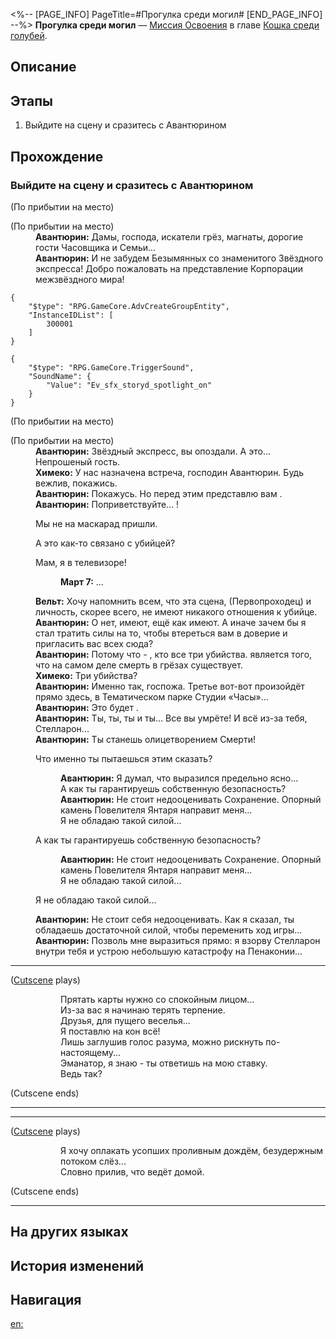 <%-- [PAGE_INFO]
PageTitle=#Прогулка среди могил#
[END_PAGE_INFO] --%>
{{Дополнить|Диалоги.}}
{{Миссия Инфобокс
|id              = 1032201
|Название        = 
|Изображение     = Миссия Прогулка среди могил.png
|Тип             = Миссия Освоения
|Событие         = 
|Глава           = Кошка среди голубей
|Условия         = 
|Персонажи       = Авантюрин; Вельт; Март 7; Первопроходец; Химеко
|СтартЛокация    = [[Пенакония]] — [[Тематический парк Студии «Часы»]]
|Мир             = Пенакония
|Предыдущая      = 
|Следующая       = ???
|Награды         = Опыт Освоения*900; Звёздный нефрит*110; Путеводитель путешественника*16; Вдали от огня*1 { text = Вдали от огня }; Какавача (Profile Picture)*1 { text = Какавача }; Citizen Hanunue*1 { text = Citizen Hanunu }; Кредиты*200 000
}}
'''Прогулка среди могил''' — [[Миссия Освоения]] в главе [[Кошка среди голубей]].

==Описание==
{{Описание|<!--официальное описание из Перекрёстка судеб-->}}

==Этапы==
# Выйдите на сцену и сразитесь с Авантюрином

==Прохождение==
{{Дополнить}}

===Выйдите на сцену и сразитесь с Авантюрином===
{{Описание миссии|тип=Миссия Освоения|локация=Тематический парк Студии «Часы»|Кажется, Авантюрин давно поджидает вас на сцене Тематического парка Студии «Часы»...<br />Вместе с этим неистовым игроком устройте на Пенаконии потрясающее представление.}}
{{Диалог Начало}}
:{{tx}}
;(По прибытии на место)

;(По прибытии на место)
:'''Авантюрин:''' Дамы, господа, искатели грёз, магнаты, дорогие гости Часовщика и Семьи...
:'''Авантюрин:''' И не забудем Безымянных со знаменитого Звёздного экспресса! Добро пожаловать на представление Корпорации межзвёздного мира!
<pre>{
	"$type": "RPG.GameCore.AdvCreateGroupEntity",
	"InstanceIDList": [
		300001
	]
}</pre>
<pre>{
	"$type": "RPG.GameCore.TriggerSound",
	"SoundName": {
		"Value": "Ev_sfx_storyd_spotlight_on"
	}
}</pre>
;(По прибытии на место)

;(По прибытии на место)
:'''Авантюрин:''' Звёздный экспресс, вы опоздали. А это... Непрошеный гость.
:'''Химеко:''' У нас назначена встреча, господин Авантюрин. Будь вежлив, покажись.
:'''Авантюрин:''' Покажусь. Но перед этим представлю вам {{MC|ж=нашу почётную гостью|м=нашего почётного гостя}}.
:'''Авантюрин:''' Поприветствуйте... {{MC|ж=госпожу Стелларон|м=господина Стелларона}}!
:{{Диалог|Стрелка}} Мы не на маскарад пришли.
:{{Диалог|Стрелка}} А это как-то связано с убийцей?
:{{Диалог|Стрелка}} Мам, я в телевизоре!
::'''Март 7:''' ...
:'''Вельт:''' Хочу напомнить всем, что эта сцена, (Первопроходец) и {{MC|ж=её|м=его}} личность, скорее всего, не имеют никакого отношения к убийце.
:'''Авантюрин:''' О нет, имеют, ещё как имеют. А иначе зачем бы я стал тратить силы на то, чтобы втереться вам в доверие и пригласить вас всех сюда?
:'''Авантюрин:''' Потому что {{MC|ж=она|м=он}} - {{MC|ж=единственная|м=единственный}}, кто {{MC|ж=видела|м=видел}} все три убийства. {{MC|ж=Она|м=Он}} является {{MC|ж=свидетельницей|м=свидетелем}} того, что на самом деле смерть в грёзах существует.
:'''Химеко:''' Три убийства?
:'''Авантюрин:''' Именно так, госпожа. Третье вот-вот произойдёт прямо здесь, в Тематическом парке Студии «Часы»...
:'''Авантюрин:''' Это будет {{Цвет|Ключевой|nobold=1|поистине грандиозная смерть}}.
:'''Авантюрин:''' Ты, ты, ты и ты... Все вы умрёте! И всё из-за тебя, {{MC|ж=госпожа|м=господин}} Стелларон...
:'''Авантюрин:''' Ты станешь олицетворением Смерти!
:{{Диалог|Стрелка}} Что именно ты пытаешься этим сказать?
::'''Авантюрин:''' Я думал, что выразился предельно ясно...
::А как ты гарантируешь собственную безопасность?
::'''Авантюрин:''' Не стоит недооценивать Сохранение. Опорный камень Повелителя Янтаря направит меня...
::Я не обладаю такой силой...
:{{Диалог|Стрелка}} А как ты гарантируешь собственную безопасность?
::'''Авантюрин:''' Не стоит недооценивать Сохранение. Опорный камень Повелителя Янтаря направит меня...
::Я не обладаю такой силой...
:{{Диалог|Стрелка}} Я не обладаю такой силой...
:'''Авантюрин:''' Не стоит себя недооценивать. Как я сказал, ты обладаешь достаточной силой, чтобы переменить ход игры...
:'''Авантюрин:''' Позволь мне выразиться прямо: я взорву Стелларон внутри тебя и устрою небольшую катастрофу на Пенаконии...
:{{tx}}
----
;([[#Gallery|Cutscene]] plays)
::Прятать карты нужно со спокойным лицом...
::Из-за вас я начинаю терять терпение.
::Друзья, для пущего веселья...
::Я поставлю на кон всё!
::Лишь заглушив голос разума, можно рискнуть по-настоящему...
::Эманатор, я знаю - ты ответишь на мою ставку.
::Ведь так?
;(Cutscene ends)
----
:{{tx}}
----
;([[#Gallery|Cutscene]] plays)
::Я хочу оплакать усопших проливным дождём, безудержным потоком слёз...
::Словно прилив, что ведёт домой.
;(Cutscene ends)
----
{{Диалог Конец}}

==На других языках==
{{На других языках
|en   = A Walk Among the Tombstones
|zhs  = 行过死荫之地
|zht  = 行過死蔭之地
|ja   = 墓場を往く死の影
|ko   = 무덤으로 향하다
|es   = Un paseo por el reino de la muerte
|fr   = Promenade parmi les morts
|ru   = Прогулка среди могил
|th   = ฝ่าดินแดนแห่งความตาย
|vi   = Đi Qua Vùng Đất Chết
|de   = Grabspaziergang
|id   = Melintasi Tanah Kematian
|pt   = Um Passeio Entre as Lápides
}}

==История изменений==
{{История изменений|3.5}}

==Навигация==
{{Миссия Освоения Навбокс|Глава }}

[[en:]]

